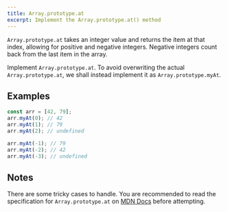 ```yaml
---
title: Array.prototype.at
excerpt: Implement the Array.prototype.at() method
---
```


`Array.prototype.at` takes an integer value and returns the item at that index, allowing for positive and negative integers. Negative integers count back from the last item in the array.

Implement `Array.prototype.at`. To avoid overwriting the actual `Array.prototype.at`, we shall instead implement it as `Array.prototype.myAt`.

## Examples

```js
const arr = [42, 79];
arr.myAt(0); // 42
arr.myAt(1); // 79
arr.myAt(2); // undefined

arr.myAt(-1); // 79
arr.myAt(-2); // 42
arr.myAt(-3); // undefined
```

## Notes

There are some tricky cases to handle. You are recommended to read the specification for `Array.prototype.at` on [MDN Docs](https://developer.mozilla.org/en-US/docs/Web/JavaScript/Reference/Global_Objects/Array/at) before attempting.
